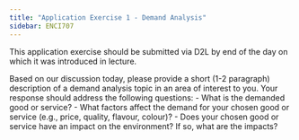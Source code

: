 ```yaml
---
title: "Application Exercise 1 - Demand Analysis"
sidebar: ENCI707
---
```


::: callout-important
This application exercise should be submitted via D2L by end of the day on which it was introduced in lecture.
:::

Based on our discussion today, please provide a short (1-2 paragraph) description of a demand analysis topic in an area of interest to you. Your response should address the following questions:
    - What is the demanded good or service?
    - What factors affect the demand for your chosen good or service (e.g., price, quality, flavour, colour)?
    - Does your chosen good or service have an impact on the environment? If so, what are the impacts?